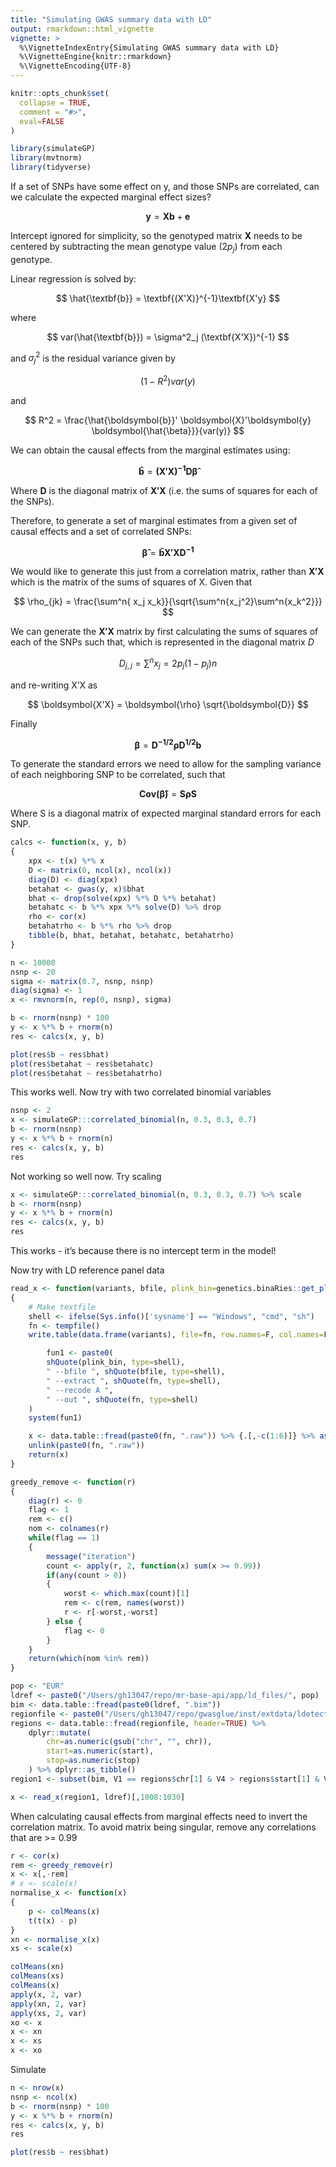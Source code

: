 ```yaml
---
title: "Simulating GWAS summary data with LD"
output: rmarkdown::html_vignette
vignette: >
  %\VignetteIndexEntry{Simulating GWAS summary data with LD}
  %\VignetteEngine{knitr::rmarkdown}
  %\VignetteEncoding{UTF-8}
---
```


```r
knitr::opts_chunk$set(
  collapse = TRUE,
  comment = "#>",
  eval=FALSE
)
```

```r
library(simulateGP)
library(mvtnorm)
library(tidyverse)
```

If a set of SNPs have some effect on y, and those SNPs are correlated, can we calculate the expected marginal effect sizes?

$$
\textbf{y} = \textbf{Xb} + \textbf{e}
$$

Intercept ignored for simplicity, so the genotyped matrix $\textbf{X}$ needs to be centered by subtracting the mean genotype value ($2p_j$) from each genotype.

Linear regression is solved by:

$$
\hat{\textbf{b}} = \textbf{(X'X)}^{-1}\textbf{X'y}
$$

where

$$
var(\hat{\textbf{b}}) = \sigma^2_j (\textbf{X'X})^{-1}
$$

and $\sigma^2_j$ is the residual variance given by

$$
(1-R^2)var(y)
$$

and

$$
R^2 = \frac{\hat{\boldsymbol{b}}' \boldsymbol{X}'\boldsymbol{y} \boldsymbol{\hat{\beta}}}{var(y)}
$$

We can obtain the causal effects from the marginal estimates using:

$$
\boldsymbol{\hat{b}} = \boldsymbol{(X'X)^{-1}D\hat{\beta}}
$$

Where $\boldsymbol{D}$ is the diagonal matrix of $\boldsymbol{X'X}$ (i.e. the sums of squares for each of the SNPs).

Therefore, to generate a set of marginal estimates from a given set of causal effects and a set of correlated SNPs:

$$
\boldsymbol{\hat{\beta}} = \boldsymbol{\hat{b}X'XD^{-1}}
$$

We would like to generate this just from a correlation matrix, rather than $\boldsymbol{X'X}$ which is the matrix of the sums of squares of X. Given that

$$
\rho_{jk} = \frac{\sum^n{ x_j x_k}}{\sqrt{\sum^n{x_j^2}\sum^n{x_k^2}}}
$$

We can generate the $\boldsymbol{X'X}$ matrix by first calculating the sums of squares of each of the SNPs such that, which is represented in the diagonal matrix $D$

$$
D_{j,j} = \sum^n{x_j} = 2p_j(1-p_j)n
$$

and re-writing X'X as

$$
\boldsymbol{X'X} = \boldsymbol{\rho} \sqrt{\boldsymbol{D}}
$$

Finally

$$
\boldsymbol{\beta} = \boldsymbol{D^{-1/2}} \boldsymbol{\rho} \boldsymbol{D^{1/2}} \boldsymbol{b}
$$

To generate the standard errors we need to allow for the sampling variance of each neighboring SNP to be correlated, such that 

$$
\boldsymbol{Cov(\hat{\beta})} = \boldsymbol{S} \boldsymbol{\rho} \boldsymbol{S}
$$

Where S is a diagonal matrix of expected marginal standard errors for each SNP.

```r
calcs <- function(x, y, b)
{
	xpx <- t(x) %*% x
	D <- matrix(0, ncol(x), ncol(x))
	diag(D) <- diag(xpx)
	betahat <- gwas(y, x)$bhat
	bhat <- drop(solve(xpx) %*% D %*% betahat)
	betahatc <- b %*% xpx %*% solve(D) %>% drop
	rho <- cor(x)
	betahatrho <- b %*% rho %>% drop
	tibble(b, bhat, betahat, betahatc, betahatrho)
}

n <- 10000
nsnp <- 20
sigma <- matrix(0.7, nsnp, nsnp)
diag(sigma) <- 1
x <- rmvnorm(n, rep(0, nsnp), sigma)

b <- rnorm(nsnp) * 100
y <- x %*% b + rnorm(n)
res <- calcs(x, y, b)

plot(res$b ~ res$bhat)
plot(res$betahat ~ res$betahatc)
plot(res$betahat ~ res$betahatrho)
```

This works well. Now try with two correlated binomial variables

```r
nsnp <- 2
x <- simulateGP:::correlated_binomial(n, 0.3, 0.3, 0.7)
b <- rnorm(nsnp)
y <- x %*% b + rnorm(n)
res <- calcs(x, y, b)
res
```

Not working so well now. Try scaling

```r
x <- simulateGP:::correlated_binomial(n, 0.3, 0.3, 0.7) %>% scale
b <- rnorm(nsnp)
y <- x %*% b + rnorm(n)
res <- calcs(x, y, b)
res
```

This works - it's because there is no intercept term in the model!

Now try with LD reference panel data

```r
read_x <- function(variants, bfile, plink_bin=genetics.binaRies::get_plink_binary())
{
	# Make textfile
	shell <- ifelse(Sys.info()['sysname'] == "Windows", "cmd", "sh")
	fn <- tempfile()
	write.table(data.frame(variants), file=fn, row.names=F, col.names=F, quote=F)

		fun1 <- paste0(
		shQuote(plink_bin, type=shell),
		" --bfile ", shQuote(bfile, type=shell),
		" --extract ", shQuote(fn, type=shell), 
		" --recode A ", 
		" --out ", shQuote(fn, type=shell)
	)
	system(fun1)

	x <- data.table::fread(paste0(fn, ".raw")) %>% {.[,-c(1:6)]} %>% as.matrix()
	unlink(paste0(fn, ".raw"))
	return(x)
}

greedy_remove <- function(r)
{
	diag(r) <- 0
	flag <- 1
	rem <- c()
	nom <- colnames(r)
	while(flag == 1)
	{
		message("iteration")
		count <- apply(r, 2, function(x) sum(x >= 0.99))
		if(any(count > 0))
		{
			worst <- which.max(count)[1]
			rem <- c(rem, names(worst))
			r <- r[-worst,-worst]
		} else {
			flag <- 0
		}
	}
	return(which(nom %in% rem))
}

pop <- "EUR"
ldref <- paste0("/Users/gh13047/repo/mr-base-api/app/ld_files/", pop)
bim <- data.table::fread(paste0(ldref, ".bim"))
regionfile <- paste0("/Users/gh13047/repo/gwasglue/inst/extdata/ldetect/", pop, ".bed")
regions <- data.table::fread(regionfile, header=TRUE) %>%
	dplyr::mutate(
		chr=as.numeric(gsub("chr", "", chr)),
		start=as.numeric(start),
		stop=as.numeric(stop)
	) %>% dplyr::as_tibble()
region1 <- subset(bim, V1 == regions$chr[1] & V4 > regions$start[1] & V4 < regions$stop[1])$V2

x <- read_x(region1, ldref)[,1008:1030]
```

When calculating causal effects from marginal effects need to invert the correlation matrix. To avoid matrix being singular, remove any correlations that are >= 0.99

```r
r <- cor(x)
rem <- greedy_remove(r)
x <- x[,-rem]
# x <- scale(x)
normalise_x <- function(x)
{
	p <- colMeans(x)
	t(t(x) - p)
}
xn <- normalise_x(x)
xs <- scale(x)

colMeans(xn)
colMeans(xs)
colMeans(x)
apply(x, 2, var)
apply(xn, 2, var)
apply(xs, 2, var)
xo <- x
x <- xn
x <- xs
x <- xo
```

Simulate

```r
n <- nrow(x)
nsnp <- ncol(x)
b <- rnorm(nsnp) * 100
y <- x %*% b + rnorm(n)
res <- calcs(x, y, b)
res

plot(res$b ~ res$bhat)
```
